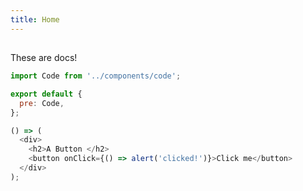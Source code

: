 ```yaml
---
title: Home
---
```


## <!-- frontmatter -->

These are docs!

```js
import Code from '../components/code';

export default {
  pre: Code,
};
```

```js react-live
() => (
  <div>
    <h2>A Button </h2>
    <button onClick={() => alert('clicked!')}>Click me</button>
  </div>
);
```
